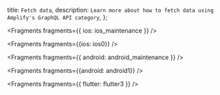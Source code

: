   title: `Fetch data`,
  description: `Learn more about how to fetch data using Amplify's GraphQL API category`,
};


<Fragments fragments={{ ios: ios_maintenance }} />


<Fragments fragments={{ios: ios0}} />


<Fragments fragments={{ android: android_maintenance }} />


<Fragments fragments={{android: android1}} />


<Fragments fragments={{ flutter: flutter3 }} />